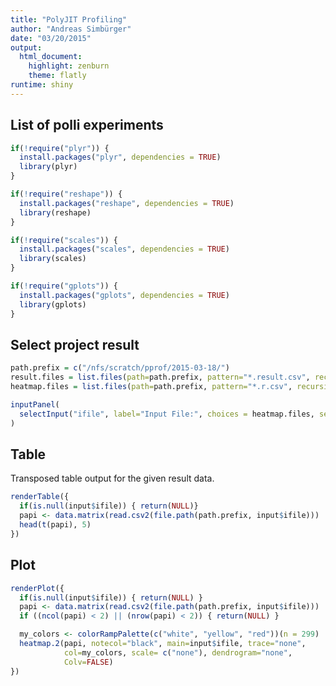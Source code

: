 ```yaml
---
title: "PolyJIT Profiling"
author: "Andreas Simbürger"
date: "03/20/2015"
output:
  html_document:
    highlight: zenburn
    theme: flatly
runtime: shiny
---
```


## List of polli experiments

```r
if(!require("plyr")) {
  install.packages("plyr", dependencies = TRUE)
  library(plyr)
}

if(!require("reshape")) {
  install.packages("reshape", dependencies = TRUE)
  library(reshape)
}

if(!require("scales")) {
  install.packages("scales", dependencies = TRUE)
  library(scales)
}

if(!require("gplots")) {
  install.packages("gplots", dependencies = TRUE)
  library(gplots)
}
```

## Select project result

```r
path.prefix = c("/nfs/scratch/pprof/2015-03-18/")
result.files = list.files(path=path.prefix, pattern="*.result.csv", recursive = TRUE)
heatmap.files = list.files(path=path.prefix, pattern="*.r.csv", recursive = TRUE)

inputPanel(
  selectInput("ifile", label="Input File:", choices = heatmap.files, selected = 1, width="800px")
)

```

## Table

Transposed table output for the given result data.
```r
renderTable({
  if(is.null(input$ifile)) { return(NULL)}
  papi <- data.matrix(read.csv2(file.path(path.prefix, input$ifile)))
  head(t(papi), 5)
})
```

## Plot
```r
renderPlot({
  if(is.null(input$ifile)) { return(NULL) }
  papi <- data.matrix(read.csv2(file.path(path.prefix, input$ifile)))
  if ((ncol(papi) < 2) || (nrow(papi) < 2)) { return(NULL) }

  my_colors <- colorRampPalette(c("white", "yellow", "red"))(n = 299)
  heatmap.2(papi, notecol="black", main=input$ifile, trace="none",
            col=my_colors, scale= c("none"), dendrogram="none",
            Colv=FALSE)
})
```


